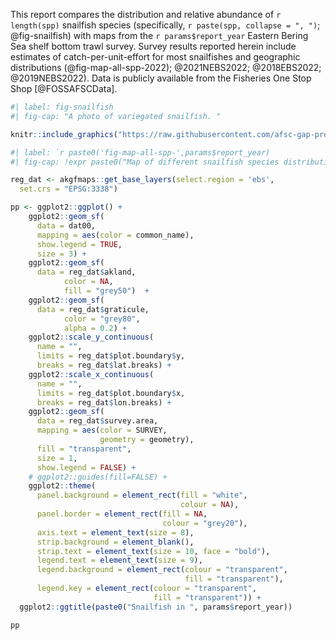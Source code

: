 
<!-- This child doc will, unless otherwise specified, -->
<!-- inherit all of the formatting of the parent qmd -->

<!-- Note that the double curly brackets {{ }} can be used to inherit content from the global environment -->

This report compares the distribution and relative abundance of `r length(spp)` snailfish species (specifically, `r paste(spp, collapse = ", ")`; @fig-snailfish) with maps from the `r params$report_year` Eastern Bering Sea shelf bottom trawl survey. Survey results reported herein include estimates of catch-per-unit-effort for most snailfishes and geographic distributions (@fig-map-all-spp-2022); @2021NEBS2022; @2018EBS2022; @2019NEBS2022). Data is publicly available from the Fisheries One Stop Shop [@FOSSAFSCData]. 

```r
#| label: fig-snailfish
#| fig-cap: "A photo of variegated snailfish. "

knitr::include_graphics("https://raw.githubusercontent.com/afsc-gap-products/gap_bs_data_report/main/img/variegated-snailfish.png")
```

<!-- !expr allows you to use an expression in the captions -->

```r
#| label: `r paste0('fig-map-all-spp-',params$report_year)
#| fig-cap: !expr paste0("Map of different snailfish species distributions in ", report_year, ". ")

reg_dat <- akgfmaps::get_base_layers(select.region = 'ebs',
  set.crs = "EPSG:3338") 

pp <- ggplot2::ggplot() +
    ggplot2::geom_sf(
      data = dat00, 
      mapping = aes(color = common_name), 
      show.legend = TRUE,
      size = 3) +
    ggplot2::geom_sf(
      data = reg_dat$akland,
            color = NA,
            fill = "grey50")  +
    ggplot2::geom_sf(
      data = reg_dat$graticule,
            color = "grey80",
            alpha = 0.2) +
    ggplot2::scale_y_continuous(
      name = "",
      limits = reg_dat$plot.boundary$y, 
      breaks = reg_dat$lat.breaks) +
    ggplot2::scale_x_continuous(
      name = "",
      limits = reg_dat$plot.boundary$x, 
      breaks = reg_dat$lon.breaks) +
    ggplot2::geom_sf(
      data = reg_dat$survey.area,
      mapping = aes(color = SURVEY,
                    geometry = geometry),
      fill = "transparent",
      size = 1,
      show.legend = FALSE) +
    # ggplot2::guides(fill=FALSE) + 
    ggplot2::theme( 
      panel.background = element_rect(fill = "white", 
                                      colour = NA), 
      panel.border = element_rect(fill = NA, 
                                  colour = "grey20"), 
      axis.text = element_text(size = 8), 
      strip.background = element_blank(), 
      strip.text = element_text(size = 10, face = "bold"), 
      legend.text = element_text(size = 9),
      legend.background = element_rect(colour = "transparent", 
                                       fill = "transparent"),
      legend.key = element_rect(colour = "transparent", 
                                fill = "transparent")) +
  ggplot2::ggtitle(paste0("Snailfish in ", params$report_year))

pp

```

